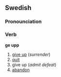 ==Swedish==
===Pronounciation===
{{IPA|/je ɵp/}}
===Verb===
'''ge upp'''

#[[give up]] (''surrender'')
#[[quit]]
#give up (''admit defeat'')
#[[abandon]]
<!--
##[[surrender]]
##[[quit]]
##[[admit]] [[defeat]]
##[[abandon]]
-->